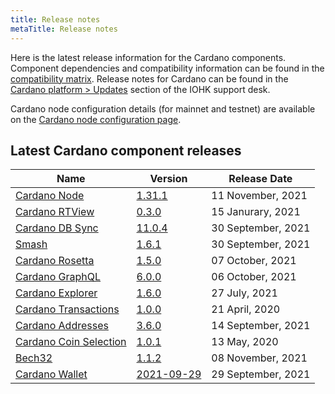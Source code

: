 ```yaml
---
title: Release notes
metaTitle: Release notes
---
```


Here is the latest release information for the Cardano components.
Component dependencies and compatibility information can be found in the [compatibility matrix](/tools/comp-matrix).
Release notes for Cardano can be found in the [Cardano platform > Updates](https://iohk.zendesk.com/hc/en-us/sections/360002160134-Updates) section of the IOHK support desk.

Cardano node configuration details (for mainnet and testnet) are available on the [Cardano node configuration page](https://hydra.iohk.io/build/7370192/download/1/index.html).

## Latest Cardano component releases

Name | Version | Release Date
-|-|-
[Cardano Node](https://github.com/input-output-hk/cardano-node) | [1.31.1](https://github.com/input-output-hk/cardano-node/releases/tag/1.31.0) | 11 November, 2021
[Cardano RTView](https://github.com/input-output-hk/cardano-rt-view) | [0.3.0](https://github.com/input-output-hk/cardano-rt-view/releases/tag/0.3.0) | 15 Janurary, 2021
[Cardano DB Sync](https://github.com/input-output-hk/cardano-db-sync/releases) | [11.0.4](https://github.com/input-output-hk/cardano-db-sync/releases/tag/11.0.4) | 30 September, 2021
[Smash](https://github.com/input-output-hk/smash) | [1.6.1](https://github.com/input-output-hk/smash/releases/tag/1.6.1) | 30 September, 2021
[Cardano Rosetta](https://github.com/input-output-hk/cardano-rosetta) | [1.5.0](https://github.com/input-output-hk/cardano-rosetta/releases/tag/1.5.0) | 07 October, 2021
[Cardano GraphQL](https://github.com/input-output-hk/cardano-graphql) | [6.0.0](https://github.com/input-output-hk/cardano-graphql/releases/tag/6.0.0) | 06 October, 2021
[Cardano Explorer](https://github.com/input-output-hk/cardano-explorer-app) | [1.6.0](https://github.com/input-output-hk/cardano-explorer-app/releases/tag/1.5.0) | 27 July, 2021
[Cardano Transactions](https://github.com/input-output-hk/cardano-transactions) | [1.0.0](https://github.com/input-output-hk/cardano-transactions/releases/tag/1.0.0) | 21 April, 2020
[Cardano Addresses](https://github.com/input-output-hk/cardano-addresses) | [3.6.0](https://github.com/input-output-hk/cardano-addresses/releases/tag/3.6.0) | 14 September, 2021
[Cardano Coin Selection](https://github.com/input-output-hk/cardano-coin-selection) | [1.0.1](https://github.com/input-output-hk/cardano-coin-selection/releases/tag/v1.0.1) | 13 May, 2020
[Bech32](https://github.com/input-output-hk/bech32) | [1.1.2](https://github.com/input-output-hk/bech32/releases/tag/v1.1.2) | 08 November, 2021
[Cardano Wallet](https://github.com/input-output-hk/cardano-wallet) | [2021-09-29](https://github.com/input-output-hk/cardano-wallet/releases/tag/v2021-09-29) | 29 September, 2021

